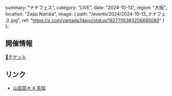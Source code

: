   summary: "ナナフェス",
  category: "LIVE",
  date: "2024-10-13",
  region: "大阪",
  location: "Zepp Namba",
  image: {
    path: "/events/2024/2024-10-13_ナナフェス.jpg",
    ref: "https://x.com/yamada7dayo/status/1827705383206695080"
  }
};

## 開催情報

[🎫チケット](https://ticketdive.com/event/nanafes1013)

## リンク

- [山田菜々 X 告知](https://x.com/yamada7dayo/status/1827705383206695080)